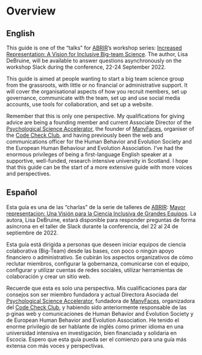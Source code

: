 # Overview {-}

:::{.panel-tabset}

## English

This guide is one of the "talks" for [ABRIR](https://abrirpsy.org)'s workshop series: [Increased Representation: A Vision for Inclusive Big-team Science](https://abrirpsy.org/program-updated-increased-representation-workshop-series/). The author, Lisa DeBruine, will be available to answer questions asynchronously on the workshop Slack during the conference, 22-24 September 2022.

This guide is aimed at people wanting to start a big team science group from the grassroots, with little or no financial or administrative support. It will cover the organisational aspects of how you recruit members, set up governance, communicate with the team, set up and use social media accounts, use tools for collaboration, and set up a website. 

Remember that this is only one perspective. My qualifications for giving advice are being a founding member and current Associate Director of the [Psychological Science Accelerator](https://psysciacc.org), the founder of [ManyFaces](https://twitter.com/ManyFacesTeam), organiser of the [Code Check Club](https://github.com/code-check-club), and having previously been the web and communications officer for the Human Behavior and Evolution Society and the European Human Behaviour and Evolution Association. I've had the enormous privileges of being a first-language English speaker at a supportive, well-funded, research intensive university in Scotland. I hope that this guide can be the start of a more extensive guide with more voices and perspectives.

## Español

Esta guía es una de las "charlas" de la serie de talleres de [ABRIR](https://abrirpsy.org): [Mayor representacion: Una Visión para la Ciencia Inclusiva de Grandes Equipos](https://abrirpsy.org/program-updated-increased-representation-workshop-series/). La autora, Lisa DeBruine, estará disponible para responder preguntas de forma asíncrona en el taller de Slack durante la conferencia, del 22 al 24 de septiembre de 2022.

Esta guía está dirigida a personas que deseen iniciar equipos de ciencia colaborativa (Big-Team) desde las bases, con poco o ningún apoyo financiero o administrativo. Se cubirán los aspectos organizativos de cómo reclutar miembros, configurar la gobernanza, comunicarse con el equipo, configurar y utilizar cuentas de redes sociales, utilizar herramientas de colaboración y crear un sitio web.

Recuerde que esta es solo una perspectiva. Mis cualificaciones para dar consejos son ser miembro fundadora y actual Directora Asociada del [Psychological Science Accelerator](https://psysciacc.org), fundadora de [ManyFaces](https://twitter.com/ManyFacesTeam), organizadora del [Code Check Club](https://github.com/code-check-club), y habiendo sido anteriormente responsable de las p·ginas web y comunicaciones de Human Behavior and Evolution Society y de European Human Behavior and Evolution Association. He tenido el enorme privilegio de ser hablante de inglés como primer idioma en una universidad intensiva en investigación, bien financiada y solidaria en Escocia. Espero que esta guía pueda ser el comienzo para una guía más extensa con más voces y perspectivas.




:::
